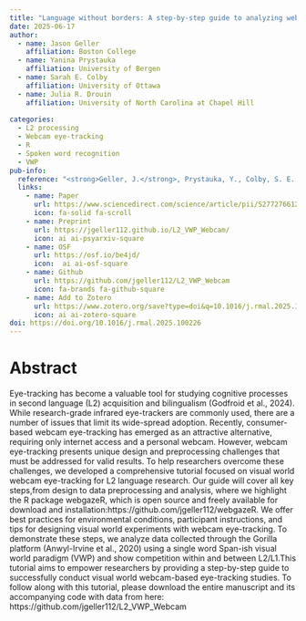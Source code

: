 ```yaml
---
title: "Language without borders: A step-by-step guide to analyzing webcam eye-tracking data for L2 research"
date: 2025-06-17
author:
  - name: Jason Geller
    affiliation: Boston College
  - name: Yanina Prystauka
    affiliation: University of Bergen
  - name: Sarah E. Colby
    affiliation: University of Ottawa
  - name: Julia R. Drouin 
    affiliation: University of North Carolina at Chapel Hill
    
categories: 
  - L2 processing
  - Webcam eye-tracking
  - R
  - Spoken word recognition
  - VWP 
pub-info:
  reference: "<strong>Geller, J.</strong>, Prystauka, Y., Colby, S. E., & Drouin, J. R. (in press). Language without borders: A step-by-step guide to analyzing webcam eye-tracking data for L2 research. <em> Research Methods in Applied Lingustics</em>.https://doi.org/10.1016/j.rmal.2025.100226."
  links:
    - name: Paper
      url: https://www.sciencedirect.com/science/article/pii/S2772766125000473?via%3Dihub
      icon: fa-solid fa-scroll
    - name: Preprint
      url: https://jgeller112.github.io/L2_VWP_Webcam/
      icon: ai ai-psyarxiv-square
    - name: OSF
      url: https://osf.io/be4jd/
      icon:  ai ai-osf-square
    - name: Github
      url: https://github.com/jgeller112/L2_VWP_Webcam
      icon: fa-brands fa-github-square
    - name: Add to Zotero
      url: https://www.zotero.org/save?type=doi&q=10.1016/j.rmal.2025.100226
      icon: ai ai-zotero-square
doi: https://doi.org/10.1016/j.rmal.2025.100226
---
```


# Abstract

Eye-tracking has become a valuable tool for studying cognitive processes in second language (L2) acquisition and bilingualism (Godfroid et al., 2024). While research-grade infrared eye-trackers are commonly used, there are a number of issues that limit its wide-spread adoption. Recently, consumer-based webcam eye-tracking has emerged as an attractive alternative, requiring only internet access and a personal webcam. However, webcam eye-tracking presents unique design and preprocessing challenges that must be addressed for valid results. To help researchers overcome these challenges, we developed a comprehensive tutorial focused on visual world webcam eye-tracking for L2 language research. Our guide will cover all key steps,from design to data preprocessing and analysis, where we highlight the R package webgazeR, which is open source and freely available for download and installation:https://github.com/jgeller112/webgazeR. We offer best practices for environmental conditions, participant instructions, and tips for designing visual world experiments with webcam eye-tracking. To demonstrate these steps, we analyze data collected through the Gorilla platform (Anwyl-Irvine et al., 2020) using a single word Span-ish visual world paradigm (VWP) and show competition within and between L2/L1.This tutorial aims to empower researchers by providing a step-by-step guide to successfully conduct visual world webcam-based eye-tracking studies. To follow along with this tutorial, please download the entire manuscript and its accompanying code with data from here: https://github.com/jgeller112/L2_VWP_Webcam
